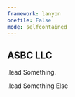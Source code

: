 ```yaml
---
framework: lanyon
onefile: False
mode: selfcontained
---
```


## ASBC LLC



.lead Something.

.lead Something Else


<style>
  .lead {
    margin-bottom: 20px;
    font-size: 1.1rem;
    font-weight: 200;
    line-height: 1.4;
    text-align: justify;
  }
</style>
